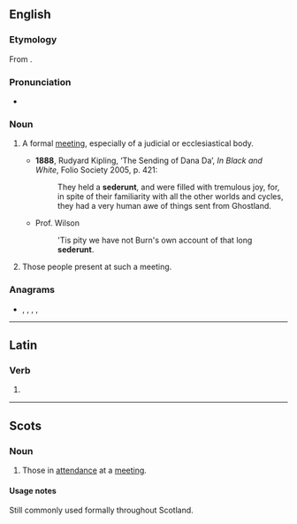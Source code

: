 ==English==

===Etymology===
From {{etyl|la|en}} {{m|la|sederunt||there were sitting}}.

===Pronunciation===
* {{a|UK}} {{IPA|/sɪˈdɪəɹənt/|lang=en}}

===Noun===
{{en-noun}}

# {{lb|en|Scotland}} A formal [[meeting]], especially of a judicial or ecclesiastical body.
#* '''1888''', Rudyard Kipling, ‘The Sending of Dana Da’, ''In Black and White'', Folio Society 2005, p. 421:
#*: They held a '''sederunt''', and were filled with tremulous joy, for, in spite of their familiarity with all the other worlds and cycles, they had a very human awe of things sent from Ghostland.
#* Prof. Wilson
#*: 'Tis pity we have not Burn's own account of that long '''sederunt'''.
# {{lb|en|Scotland}} Those people present at such a meeting.

===Anagrams===
* {{l|en|dentures}}, {{l|en|endurest}}, {{l|en|tsundere}}, {{l|en|underset}}, {{l|en|unrested}}

----

==Latin==

===Verb===
{{la-verb-form|sēdērunt}}

# {{conjugation of|sedeō||3|p|perf|act|ind|lang=la}}

----

==Scots==

===Noun===
{{sco-noun|-}}

# Those in [[attendance]] at a [[meeting]].

====Usage notes====
Still commonly used formally throughout Scotland.